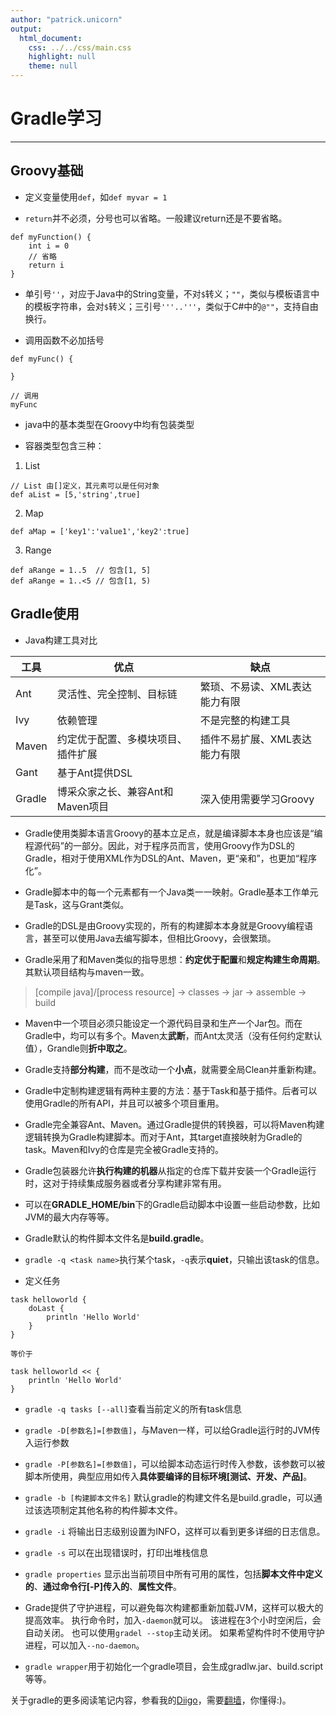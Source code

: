 ```yaml
---
author: "patrick.unicorn"
output:
  html_document:
    css: ../../css/main.css
    highlight: null
    theme: null
---
```


Gradle学习
===

* * *

## Groovy基础

+ 定义变量使用`def`，如`def myvar = 1`

+ `return`并不必须，分号也可以省略。一般建议return还是不要省略。

```
def myFunction() {
    int i = 0
    // 省略
    return i
}
```

+ 单引号`''`，对应于Java中的String变量，不对`$`转义；`""`，类似与模板语言中的模板字符串，会对`$`转义；三引号`'''..'''`，类似于C#中的`@""`，支持自由换行。

+ 调用函数不必加括号

```
def myFunc() {

}

// 调用
myFunc
```

+ java中的基本类型在Groovy中均有包装类型

+ 容器类型包含三种：

1. List

```
// List 由[]定义，其元素可以是任何对象 
def aList = [5,'string',true] 
```

2. Map

```
def aMap = ['key1':'value1','key2':true] 
```

3. Range

```
def aRange = 1..5  // 包含[1, 5]
def aRange = 1..<5 // 包含[1, 5)
```

## Gradle使用

+ Java构建工具对比

|工具|优点|缺点|
|--|--|--|
|Ant|灵活性、完全控制、目标链|繁琐、不易读、XML表达能力有限|
|Ivy|依赖管理|不是完整的构建工具|
|Maven|约定优于配置、多模块项目、插件扩展|插件不易扩展、XML表达能力有限|
|Gant|基于Ant提供DSL||
|Gradle|博采众家之长、兼容Ant和Maven项目|深入使用需要学习Groovy|

+ Gradle使用类脚本语言Groovy的基本立足点，就是编译脚本本身也应该是“编程源代码”的一部分。因此，对于程序员而言，使用Groovy作为DSL的Gradle，相对于使用XML作为DSL的Ant、Maven，更“亲和”，也更加“程序化”。

+ Gradle脚本中的每一个元素都有一个Java类一一映射。Gradle基本工作单元是Task，这与Grant类似。

+ Gradle的DSL是由Groovy实现的，所有的构建脚本本身就是Groovy编程语言，甚至可以使用Java去编写脚本，但相比Groovy，会很繁琐。

+ Gradle采用了和Maven类似的指导思想：**约定优于配置**和**规定构建生命周期**。其默认项目结构与maven一致。

<blockquote>
[compile java]/[process resource] -> classes -> jar -> assemble -> build
</blockquote>

+ Maven中一个项目必须只能设定一个源代码目录和生产一个Jar包。而在Gradle中，均可以有多个。Maven太**武断**，而Ant太灵活（没有任何约定默认值），Grandle则**折中取之**。

+ Gradle支持**部分构建**，而不是改动一个**小点**，就需要全局Clean并重新构建。

+ Gradle中定制构建逻辑有两种主要的方法：基于Task和基于插件。后者可以使用Gradle的所有API，并且可以被多个项目重用。

+ Gradle完全兼容Ant、Maven。通过Gradle提供的转换器，可以将Maven构建逻辑转换为Gradle构建脚本。而对于Ant，其target直接映射为Gradle的task。Maven和Ivy的仓库是完全被Gradle支持的。

+ Gradle包装器允许**执行构建的机器**从指定的仓库下载并安装一个Gradle运行时，这对于持续集成服务器或者分享构建非常有用。

+ 可以在**GRADLE_HOME/bin**下的Gradle启动脚本中设置一些启动参数，比如JVM的最大内存等等。

+ Gradle默认的构件脚本文件名是**build.gradle**。

+ `gradle -q <task name>`执行某个task，`-q`表示**quiet**，只输出该task的信息。

+ 定义任务

```
task helloworld {
    doLast {
        println 'Hello World'
    }
}

等价于

task helloworld << {
    println 'Hello World'
}
```

+ `gradle -q tasks [--all]`查看当前定义的所有task信息

+ `gradle -D[参数名]=[参数值]`，与Maven一样，可以给Gradle运行时的JVM传入运行参数

+ `gradle -P[参数名]=[参数值]`，可以给脚本动态运行时传入参数，该参数可以被脚本所使用，典型应用如传入**具体要编译的目标环境[测试、开发、产品]**。

+ `gradle -b [构建脚本文件名]` 默认gradle的构建文件名是build.gradle，可以通过该选项制定其他名称的构件脚本文件。

+ `gradle -i` 将输出日志级别设置为INFO，这样可以看到更多详细的日志信息。

+ `gradle -s` 可以在出现错误时，打印出堆栈信息

+ `gradle properties` 显示出当前项目中所有可用的属性，包括**脚本文件中定义的**、**通过命令行[-P]传入的**、**属性文件**。

+ Grade提供了守护进程，可以避免每次构建都重新加载JVM，这样可以极大的提高效率。 执行命令时，加入`-daemon`就可以。 该进程在3个小时空闲后，会自动关闭。 也可以使用`gradel --stop`主动关闭。 如果希望构件时不使用守护进程，可以加入`--no-daemon`。

+ `gradle wrapper`用于初始化一个gradle项目，会生成gradlw.jar、build.script等等。

关于gradle的更多阅读笔记内容，参看我的[Diigo][1]，需要[翻墙][2]，你懂得:)。

[1]: https://www.diigo.com/user/patrick-unicorn/gradle

[2]: https://www.baidu.com/s?wd=%E7%BF%BB%E5%A2%99&rsv_spt=1&rsv_iqid=0xee48bb3b000f2ce0&issp=1&f=8&rsv_bp=0&rsv_idx=2&ie=utf-8&tn=baiduhome_pg&rsv_enter=1&rsv_sug3=5&rsv_sug1=2&rsv_sug7=100
